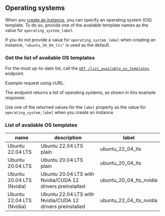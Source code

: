## Operating systems

When you [create an instance](/api-reference/instances/create), you can specify an operating system (OS) template. To do so, provide one of the available template names as the value for `operating_system_label`.

<Note>If you do not provide a value for `operating_system_label` when creating an instance, `"ubuntu_20_04_lts"` is used as the default.</Note>

### Get the list of available OS templates

For the most up-to-date list, call the [`GET /list_available_os_templates`](/api-reference/templates/list) endpoint.

Example request using cURL:
<EndpointRequestSnippet endpoint="GET /list_available_os_templates" />

The endpoint returns a list of operating systems, as shown in this example response:
<EndpointResponseSnippet 
  endpoint="GET /list_available_os_templates"
/>

Use one of the returned values for the `label` property as the value for `operating_system_label` when you create an instance.

### List of available OS templates

| name                       | description                                               | label                    |
|----------------------------|-----------------------------------------------------------|--------------------------|
| Ubuntu 22.04 LTS           | Ubuntu 22.04 LTS plain                                    | ubuntu_22_04_lts         |
| Ubuntu 20.04 LTS           | Ubuntu 20.04 LTS plain                                    | ubuntu_20_04_lts         |
| Ubuntu 20.04 LTS (Nvidia)  | Ubuntu 20.04 LTS with Nvidia/CUDA 12 drivers preinstalled | ubuntu_20_04_lts_nvidia  |
| Ubuntu 22.04 LTS (Nvidia)  | Ubuntu 22.04 LTS with Nvidia/CUDA 12 drivers preinstalled | ubuntu_22_04_lts_nvidia  |
